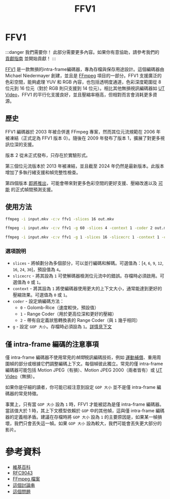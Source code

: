 ﻿---
title: FFV1
sidebar_position: 12
---

# FFV1

:::danger 我們需要你！
此部分需要更多內容。如果你有意協助，請參考我們的 [貢獻指南](../contribution-guide.mdx) 並開始貢獻！
:::

[FFV1](https://datatracker.ietf.org/doc/html/rfc9043) 是一款無損的intra-frame編碼器，專為存檔與保存用途設計。這個編碼器由 Michael Niedermayer 創建，並且是 [FFmpeg](../utilities/ffmpeg.mdx) 項目的一部分。FFV1 支援廣泛的色彩空間，能夠處理 YUV 和 RGB 內容，也包括透明度通道，色彩深度範圍從 8 位元到 16 位元（對於 RGB 則只支援到 14 位元）。相比其他無損視訊編碼器如 [UT Video](../video/utvideo.mdx)，FFV1 的平行化支援良好，並且壓縮率極高，但相對而言會消耗更多資源。

## 歷史

FFV1 編碼器於 2003 年被合併進 FFmpeg 專案，然而其位元流規範在 2006 年被凍結（正式定為 FFV1 版本 0）。隨後在 2009 年發布了版本 1，擴展了對更多視訊位深的支援。

版本 2 從未正式發布，只存在於實驗形式。

第三個位元流版本於 2013 年被凍結，並且截至 2024 年仍然是最新版本。此版本增加了多執行緒支援和幀完整性檢查。

第四個版本 [即將推出](https://datatracker.ietf.org/doc/draft-ietf-cellar-ffv1-v4/)，可能會帶來對更多色彩空間的更好支援、壓縮改進以及 [可能](https://mailarchive.ietf.org/arch/msg/cellar/gFydpu8BKAgzspvy6Mvbpsrg5yY/) 的正式幀間預測支援。
## 使用方法

```bash title="快速、多執行緒"
ffmpeg -i input.mkv -c:v ffv1 -slices 16 out.mkv
```

```bash title="慢速、最高壓縮率"
ffmpeg -i input.mkv -c:v ffv1 -g 60 -slices 4 -context 1 -coder 2 out.mkv
```

```bash title="適用於存檔目的，高壓縮率，多執行緒"
ffmpeg -i input.mkv -c:v ffv1 -g 1 -slices 16 -slicecrc 1 -context 1 -coder 2 out.mkv
```

### 選項說明
- `slices` - 將幀劃分為多個部分，可以並行編碼和解碼。可選值為：[`4`, `6`, `9`, `12`, `16`, `24`, `30`]，預設值為 `4`。
- `slicecrc` - 將其設為 `1` 可使解碼器檢測位元流中的錯誤。存檔時必須啟用。可選值為 `0` 或 `1`。
- `context` - 將其設為 `1` 將使編碼器使用更大的上下文大小，通常能達到更好的壓縮效果。可選值為 `0` 或 `1`。
- `coder` - 設定熵編碼方法：
  - `0` - Golomb-Rice（速度較快，預設值）
  - `1` - Range Coder（用於更高位深和更好的壓縮）
  - `2` - 帶有自定義狀態轉換表的 Range Coder（與 `1` 幾乎相同）
- `g` - 設定 `GOP 大小`。存檔時必須設為 `1`。[詳情見下文](#intra-frame-only-catch)

## 僅 intra-frame 編碼的注意事項

僅 intra-frame 編碼器不使用常見的*幀間*視訊編碼技術，例如 [運動補償](#TODO)、重用周圍幀的部分或根據它們調整編碼上下文。每個幀彼此獨立。常見的僅 intra-frame 編碼器可能包括 Motion JPEG（有損）、Motion JPEG 2000（兩者皆有）或 [UT Video](../video/utvideo.mdx)（無損）。

如果你是仔細的讀者，你可能已經注意到設定 `GOP 大小` 並不是僅 intra-frame 編碼器的常見特徵。

事實上，只有當 `GOP 大小` 設為 `1` 時，FFV1 才能被認為是僅 intra-frame 編碼器。當該值大於 1 時，其上下文模型依賴於 `GOP` 中的其他幀，這與僅 intra-frame 編碼器的定義相矛盾。建議在存檔時將 `GOP 大小` 設為 `1` 的主要原因是，如果某一幀損壞，我們只會丟失這一幀。如果 `GOP 大小` 設為較大，我們可能會丟失更大部分的影片。
# 參考資料

- [維基百科](https://en.wikipedia.org/wiki/FFV1)
- [RFC9043](https://datatracker.ietf.org/doc/html/rfc9043)
- [FFmpeg 檔案](https://trac.ffmpeg.org/wiki/Encode/FFV1)
- [這個討論串](https://forum.shotcut.org/t/exporting-as-ffv1-change-form-to-support-lossless-parameters/41230/19?page=2)
- [這個問題](https://video.stackexchange.com/questions/24874/what-does-the-context-parameter-mean-when-using-ffv1-in-ffmpeg)
